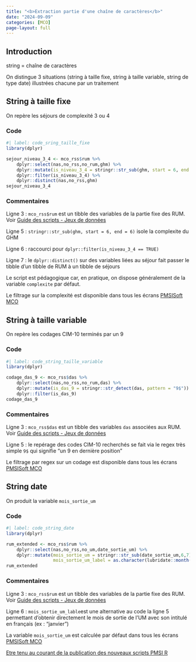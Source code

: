 ```yaml
---
title: "<b>Extraction partie d'une chaîne de caractères</b>"
date: "2024-09-09"
categories: [MCO]
page-layout: full
---
```


## Introduction  

string = chaîne de caractères  

On distingue 3 situations (string à taille fixe, string à taille variable, string de type date) illustrées chacune par un traitement  

## String à taille fixe  

On repère les séjours de complexité 3 ou 4  

### Code  

```r
#| label: code_sring_taille_fixe
library(dplyr)

sejour_niveau_3_4 <- mco_rss$rum %>% 
    dplyr::select(nas,no_rss,no_rum,ghm) %>% 
    dplyr::mutate(is_niveau_3_4 = stringr::str_sub(ghm, start = 6, end = 6) %in% c('3','4')) %>% 
    dplyr::filter(is_niveau_3_4) %>% 
    dplyr::distinct(nas,no_rss,ghm)
sejour_niveau_3_4
```

### Commentaires  

Ligne 3 : `mco_rss$rum` est un tibble des variables de la partie fixe des RUM. Voir [Guide des scripts - Jeux de données](http://localhost:3479/guide_post.html#via-pmsisoft-standard)  

Ligne 5 : `stringr::str_sub(ghm, start = 6, end = 6)` isole la complexite du GHM

Ligne 6 : raccourci pour `dplyr::filter(is_niveau_3_4 == TRUE)` 

Ligne 7 : le `dplyr::distinct()` sur des variables liées au séjour fait passer le tibble d'un tibble de RUM à un tibble de séjours  

Le script est pédagogique car, en pratique, on dispose généralement de la variable `complexite` par défaut.  

Le filtrage sur la complexité est disponible dans tous les écrans [PMSISoft MCO](https://www.pmsisoft.com/acces_pmsisoft_mco){target="_blank"}  

## String à taille variable  

On repère les codages CIM-10 terminés par un 9  

### Code  

```r
#| label: code_string_taille_variable
library(dplyr)

codage_das_9 <- mco_rss$das %>% 
    dplyr::select(nas,no_rss,no_rum,das) %>% 
    dplyr::mutate(is_das_9 = stringr::str_detect(das, pattern = "9$")) %>% 
    dplyr::filter(is_das_9)
codage_das_9
```

### Commentaires  

Ligne 3 : `mco_rss$das` est un tibble des variables `das` associées aux RUM. Voir [Guide des scripts - Jeux de données](http://localhost:3479/guide_post.html#via-pmsisoft-standard)  

Ligne 5 : le repérage des codes CIM-10 recherchés se fait via le regex très simple `9$` qui signifie "un 9 en dernière position"  

Le filtrage par regex sur un codage est disponible dans tous les écrans [PMSISoft MCO](https://www.pmsisoft.com/acces_pmsisoft_mco){target="_blank"}  

## String date  

On produit la variable `mois_sortie_um`  

### Code  

```r
#| label: code_string_date
library(dplyr)

rum_extended <- mco_rss$rum %>% 
    dplyr::select(nas,no_rss,no_um,date_sortie_um) %>% 
    dplyr::mutate(mois_sortie_um = stringr::str_sub(date_sortie_um,6,7),
                  mois_sortie_um_label = as.character(lubridate::month(date_sortie_um, label = TRUE, abbr = FALSE, locale = Sys.getlocale("LC_TIME"))))
rum_extended
```

### Commentaires  

Ligne 3 : `mco_rss$rum` est un tibble des variables de la partie fixe des RUM. Voir [Guide des scripts - Jeux de données](http://localhost:3479/guide_post.html#via-pmsisoft-standard)  

Ligne 6 : `mois_sortie_um_lable`est une alternative au code la ligne 5 permettant d'obtenir directement le mois de sortie de l'UM avec son intitulé en français (ex : "janvier")  

La variable `mois_sortie_um` est calculée par défaut dans tous les écrans [PMSISoft MCO](https://www.pmsisoft.com/acces_pmsisoft_mco){target="_blank"}  

[Etre tenu au courant de la publication des nouveaux scripts PMSI R](http://www.lespmsi.com/scripts-pmsi-r/){target="_blank"}  
